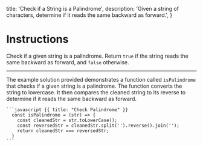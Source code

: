   title: 'Check if a String is a Palindrome',
  description:
    'Given a string of characters, determine if it reads the same backward as forward.',
}

# Instructions

Check if a given string is a palindrome. Return `true` if the string reads the same backward as forward, and `false` otherwise.

---

<Row>
  <Col>
    <p>The example solution provided demonstrates a function called <code>isPalindrome</code> that checks if a given string is a palindrome. The function converts the string to lowercase. It then compares the cleaned string to its reverse to determine if it reads the same backward as forward.</p>
  </Col>
  <Col>

    ```javascript {{ title: "Check Palindrome" }}
      const isPalindrome = (str) => {
        const cleanedStr = str.toLowerCase();
        const reversedStr = cleanedStr.split('').reverse().join('');
        return cleanedStr === reversedStr;
      }
    ```
  </Col>
</Row>
